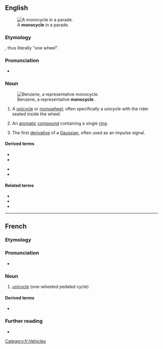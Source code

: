 ==English==
[[Image:Monowheel.jpg|thumb|A '''monocycle''' in a parade.]]

===Etymology===
{{prefix|en|mono|cycle}}, thus literally "one wheel".

===Pronunciation===
* {{a|US}} {{IPA|/ˈmɑnoʊˌsaɪkəl/|lang=en}}

===Noun===
{{en-noun}}
[[Image:Benzene-2D-flat.png|thumb|Benzene, a representative '''monocycle'''.]]

# A [[unicycle]] or [[monowheel]]; often specifically a unicycle with the rider seated inside the wheel.
# {{lb|en|organic chemistry}} An [[aromatic]] [[compound]] containing a single [[ring]].
# {{lb|en|communication}} The first [[derivative]] of a [[Gaussian]], often used as an impulse signal.

====Derived terms====
{{der-top}}
* {{l|en|monocyclic}}
* {{l|en|monocyclical}}
{{der-mid}}
* {{l|en|monocyclicity}}
* {{l|en|monocyclist}}
{{der-bottom}}

====Related terms====
* {{l|en|bicycle}}
* {{l|en|tricycle}}
* {{l|en|tetracycle}}

----

==French==

===Etymology===
{{prefix|fr|mono|cycle}}

===Pronunciation===
* {{fr-IPA}}

===Noun===
{{fr-noun|m}}

# [[unicycle]] (one-wheeled pedaled cycle)

====Derived terms====
* {{l|fr|monocycliste}}

===Further reading===
* {{R:TLFi}}

[[Category:fr:Vehicles]]